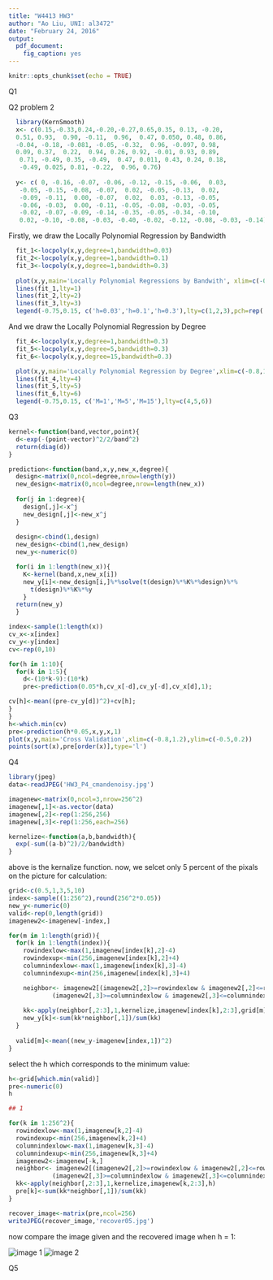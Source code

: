 ```yaml
---
title: "W4413 HW3"
author: "Ao Liu, UNI: al3472"
date: "February 24, 2016"
output:
  pdf_document:
    fig_caption: yes
---
```

 
```r
knitr::opts_chunk$set(echo = TRUE)
```
Q1  
  
\newpage
  
  

Q2
problem 2
```r
  library(KernSmooth)
  x<- c(0.15,-0.33,0.24,-0.20,-0.27,0.65,0.35, 0.13, -0.20,
  0.51, 0.93,  0.90, -0.11,  0.96,  0.47, 0.050, 0.48, 0.86,
  -0.04, -0.18, -0.081, -0.05, -0.32,  0.96, -0.097, 0.98,
  0.09, 0.37,  0.22,  0.94, 0.26, 0.92, -0.01, 0.93, 0.89,
   0.71, -0.49, 0.35, -0.49,  0.47, 0.011, 0.43, 0.24, 0.18,
   -0.49, 0.025, 0.81, -0.22,  0.96, 0.76)
  
  y<- c( 0, -0.16, -0.07, -0.06, -0.12, -0.15, -0.06,  0.03,
   -0.05, -0.15, -0.08, -0.07,  0.02, -0.05, -0.13,  0.02,
   -0.09, -0.11,  0.00, -0.07,  0.02,  0.03, -0.13, -0.05,
   -0.06, -0.03,  0.00, -0.11, -0.05, -0.08, -0.03, -0.05,
   -0.02, -0.07, -0.09, -0.14, -0.35, -0.05, -0.34, -0.10,
   0.02, -0.10, -0.08, -0.03, -0.40, -0.02, -0.12, -0.08, -0.03, -0.14)
```
Firstly, we draw the Locally Polynomial Regression by Bandwidth
```r
  fit_1<-locpoly(x,y,degree=1,bandwidth=0.03)
  fit_2<-locpoly(x,y,degree=1,bandwidth=0.1)
  fit_3<-locpoly(x,y,degree=1,bandwidth=0.3)
  
  plot(x,y,main='Locally Polynomial Regressions by Bandwith', xlim=c(-0.8,1.2),ylim=c(-0.5,0.2))
  lines(fit_1,lty=1)
  lines(fit_2,lty=2)
  lines(fit_3,lty=3)
  legend(-0.75,0.15, c('h=0.03','h=0.1','h=0.3'),lty=c(1,2,3),pch=rep('l',3))
```
And we draw the Locally Polynomial Regression by Degree
```r
  fit_4<-locpoly(x,y,degree=1,bandwidth=0.3)
  fit_5<-locpoly(x,y,degree=5,bandwidth=0.3)
  fit_6<-locpoly(x,y,degree=15,bandwidth=0.3)

  plot(x,y,main='Locally Polynomial Regression by Degree',xlim=c(-0.8,1.2),ylim=c(-0.5,0.2))
  lines(fit_4,lty=4)
  lines(fit_5,lty=5)
  lines(fit_6,lty=6)
  legend(-0.75,0.15, c('M=1','M=5','M=15'),lty=c(4,5,6))
```


\newpage

Q3
```r
kernel<-function(band,vector,point){
  d<-exp(-(point-vector)^2/2/band^2)
  return(diag(d))
}

prediction<-function(band,x,y,new_x,degree){
  design<-matrix(0,ncol=degree,nrow=length(y))
  new_design<-matrix(0,ncol=degree,nrow=length(new_x))
  
  for(j in 1:degree){
    design[,j]<-x^j
    new_design[,j]<-new_x^j
  }
  
  design<-cbind(1,design)
  new_design<-cbind(1,new_design)
  new_y<-numeric(0)

  for(i in 1:length(new_x)){
    K<-kernel(band,x,new_x[i])
    new_y[i]<-new_design[i,]%*%solve(t(design)%*%K%*%design)%*%
      t(design)%*%K%*%y
    }
  return(new_y)
  }
```
```r
index<-sample(1:length(x))
cv_x<-x[index]
cv_y<-y[index]
cv<-rep(0,10)

for(h in 1:10){
  for(k in 1:5){
    d<-(10*k-9):(10*k)
    pre<-prediction(0.05*h,cv_x[-d],cv_y[-d],cv_x[d],1);

cv[h]<-mean((pre-cv_y[d])^2)+cv[h];
}
}
h<-which.min(cv)
pre<-prediction(h*0.05,x,y,x,1)
plot(x,y,main='Cross Validation',xlim=c(-0.8,1.2),ylim=c(-0.5,0.2))
points(sort(x),pre[order(x)],type='l')
```
\newpage

Q4

```r
library(jpeg)
data<-readJPEG('HW3_P4_cmandenoisy.jpg')

imagenew<-matrix(0,ncol=3,nrow=256^2)
imagenew[,1]<-as.vector(data)
imagenew[,2]<-rep(1:256,256)
imagenew[,3]<-rep(1:256,each=256)

kernelize<-function(a,b,bandwidth){
  exp(-sum((a-b)^2)/2/bandwidth)
}

```

above is the kernalize function.
now, we selcet only 5 percent of the pixals on the picture for calculation:

```r
grid<-c(0.5,1,3,5,10)
index<-sample((1:256^2),round(256^2*0.05))
new_y<-numeric(0)
valid<-rep(0,length(grid))
imagenew2<-imagenew[-index,]

for(m in 1:length(grid)){
  for(k in 1:length(index)){
    rowindexlow<-max(1,imagenew[index[k],2]-4)
    rowindexup<-min(256,imagenew[index[k],2]+4)
    columnindexlow<-max(1,imagenew[index[k],3]-4)
    columnindexup<-min(256,imagenew[index[k],3]+4)

    neighbor<- imagenew2[(imagenew2[,2]>=rowindexlow & imagenew2[,2]<=rowindexup)&
            (imagenew2[,3]>=columnindexlow & imagenew2[,3]<=columnindexup ),]
    
    kk<-apply(neighbor[,2:3],1,kernelize,imagenew[index[k],2:3],grid[m])
    new_y[k]<-sum(kk*neighbor[,1])/sum(kk)
  }
  
  valid[m]<-mean((new_y-imagenew[index,1])^2)
}
```
select the h which corresponds to the minimum value:
```r
h<-grid[which.min(valid)]
pre<-numeric(0)
h
```

```r
## 1
```

```r
for(k in 1:256^2){
  rowindexlow<-max(1,imagenew[k,2]-4)
  rowindexup<-min(256,imagenew[k,2]+4)
  columnindexlow<-max(1,imagenew[k,3]-4)
  columnindexup<-min(256,imagenew[k,3]+4)
  imagenew2<-imagenew[-k,]
  neighbor<- imagenew2[(imagenew2[,2]>=rowindexlow & imagenew2[,2]<=rowindexup)&
            (imagenew2[,3]>=columnindexlow & imagenew2[,3]<=columnindexup ),]
  kk<-apply(neighbor[,2:3],1,kernelize,imagenew[k,2:3],h)
  pre[k]<-sum(kk*neighbor[,1])/sum(kk)
}

recover_image<-matrix(pre,ncol=256)
writeJPEG(recover_image,'recover05.jpg')
```
now compare the image given and the recovered image when h = 1:  
  
![image 1](/Users/lleiou/Documents/R/HW3_P4_cmandenoisy.jpg)
![image 2](/Users/lleiou/Documents/R/recover.jpg)

\newpage

Q5




